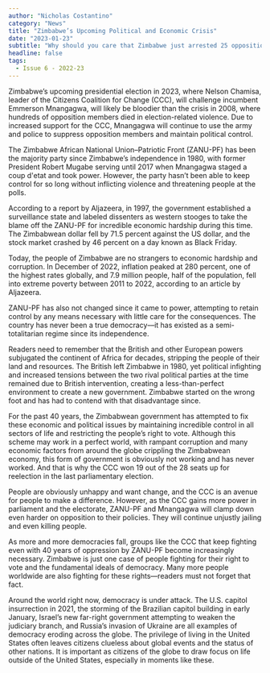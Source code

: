 ```yaml
---
author: "Nicholas Costantino"
category: "News"
title: "Zimbabwe’s Upcoming Political and Economic Crisis"
date: "2023-01-23"
subtitle: "Why should you care that Zimbabwe just arrested 25 opposition party members?"
headline: false
tags:
  - Issue 6 - 2022-23
---
```


Zimbabwe’s upcoming presidential election in 2023, where Nelson Chamisa, leader of the Citizens Coalition for Change (CCC), will challenge incumbent Emmerson Mnangagwa, will likely be bloodier than the crisis in 2008, where hundreds of opposition members died in election-related violence. Due to increased support for the CCC, Mnangagwa will continue to use the army and police to suppress opposition members and maintain political control.

The Zimbabwe African National Union–Patriotic Front (ZANU-PF) has been the majority party since Zimbabwe’s independence in 1980, with former President Robert Mugabe serving until 2017 when Mnangagwa staged a coup d'etat and took power. However, the party hasn’t been able to keep control for so long without inflicting violence and threatening people at the polls.

According to a report by Aljazeera, in 1997, the government established a surveillance state and labeled dissenters as western stooges to take the blame off the ZANU-PF for incredible economic hardship during this time. The Zimbabwean dollar fell by 71.5 percent against the US dollar, and the stock market crashed by 46 percent on a day known as Black Friday.

Today, the people of Zimbabwe are no strangers to economic hardship and corruption. In December of 2022, inflation peaked at 280 percent, one of the highest rates globally, and 7.9 million people, half of the population, fell into extreme poverty between 2011 to 2022, according to an article by Aljazeera.

ZANU-PF has also not changed since it came to power, attempting to retain control by any means necessary with little care for the consequences. The country has never been a true democracy––it has existed as a semi-totalitarian regime since its independence.

Readers need to remember that the British and other European powers subjugated the continent of Africa for decades, stripping the people of their land and resources. The British left Zimbabwe in 1980, yet political infighting and increased tensions between the two rival political parties at the time remained due to British intervention, creating a less-than-perfect environment to create a new government. Zimbabwe started on the wrong foot and has had to contend with that disadvantage since.

For the past 40 years, the Zimbabwean government has attempted to fix these economic and political issues by maintaining incredible control in all sectors of life and restricting the people’s right to vote. Although this scheme may work in a perfect world, with rampant corruption and many economic factors from around the globe crippling the Zimbabwean economy, this form of government is obviously not working and has never worked. And that is why the CCC won 19 out of the 28 seats up for reelection in the last parliamentary election.

People are obviously unhappy and want change, and the CCC is an avenue for people to make a difference. However, as the CCC gains more power in parliament and the electorate, ZANU-PF and Mnangagwa will clamp down even harder on opposition to their policies. They will continue unjustly jailing and even killing people.

As more and more democracies fall, groups like the CCC that keep fighting even with 40 years of oppression by ZANU-PF become increasingly necessary. Zimbabwe is just one case of people fighting for their right to vote and the fundamental ideals of democracy. Many more people worldwide are also fighting for these rights—readers must not forget that fact.

Around the world right now, democracy is under attack. The U.S. capitol insurrection in 2021, the storming of the Brazilian capitol building in early January, Israel’s new far-right government attempting to weaken the judiciary branch, and Russia’s invasion of Ukraine are all examples of democracy eroding across the globe. The privilege of living in the United States often leaves citizens clueless about global events and the status of other nations. It is important as citizens of the globe to draw focus on life outside of the United States, especially in moments like these.
